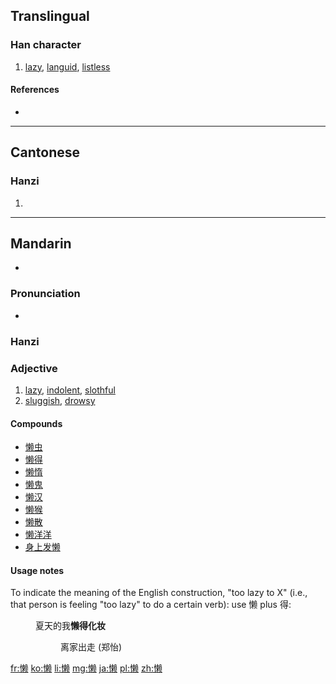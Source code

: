 {{also|懶}}
==Translingual==

===Han character===
{{Han char|rn=61|rad=心|as=13|sn=16|four=|canj=心木中人 (PDLO)}}

# [[lazy]], [[languid]], [[listless]]

====References====
* {{Han ref|kx=0406.141|hdz=42360.090|uh=61D2|ud=25042}}

----

==Cantonese==

===Hanzi===
{{yue-hanzi|jyut=|y=laan5|tra=懶}}

# {{defn|lang=yue|sort=心13}}

----

==Mandarin==
* {{IPA|[ lan˨˩˦ ]|lang=cmn}}

===Pronunciation===
* {{audio|Zh-lan.ogg|Audio}}

===Hanzi===
{{cmn-hanzi|tra=懶|pin=[[lǎn]] ([[lan3]])|wg=lan<sup>3</sup>}}

===Adjective===
{{cmn-adj|tra=懶|pin=lǎn|pint=lan3|rs=心13}}

# [[lazy]], [[indolent]], [[slothful]]
# [[sluggish]], [[drowsy]]

====Compounds====
* [[懒虫]]
* [[懒得]]
* [[懒惰]]
* [[懒鬼]]
* [[懒汉]]
* [[懒猴]]
* [[懒散]]
* [[懒洋洋]]
* [[身上发懒]]

====Usage notes====
To indicate the meaning of the English construction, "too lazy to X" (i.e., that person is feeling "too lazy" to do a certain verb): use 懒 plus 得:
: 夏天的我'''懒得化妆'''
:: 离家出走 (郑怡)

[[fr:懒]]
[[ko:懒]]
[[li:懒]]
[[mg:懒]]
[[ja:懒]]
[[pl:懒]]
[[zh:懒]]